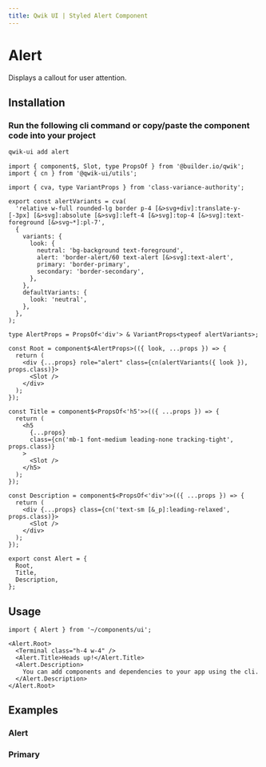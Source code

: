 ```yaml
---
title: Qwik UI | Styled Alert Component
---
```




<StatusBanner status={statusByComponent.styled.Alert} />

# Alert

Displays a callout for user attention.

<ShowcaseHero />

## Installation

### Run the following cli command or copy/paste the component code into your project

```sh
qwik-ui add alert
```

```tsx
import { component$, Slot, type PropsOf } from '@builder.io/qwik';
import { cn } from '@qwik-ui/utils';

import { cva, type VariantProps } from 'class-variance-authority';

export const alertVariants = cva(
  'relative w-full rounded-lg border p-4 [&>svg+div]:translate-y-[-3px] [&>svg]:absolute [&>svg]:left-4 [&>svg]:top-4 [&>svg]:text-foreground [&>svg~*]:pl-7',
  {
    variants: {
      look: {
        neutral: 'bg-background text-foreground',
        alert: 'border-alert/60 text-alert [&>svg]:text-alert',
        primary: 'border-primary',
        secondary: 'border-secondary',
      },
    },
    defaultVariants: {
      look: 'neutral',
    },
  },
);

type AlertProps = PropsOf<'div'> & VariantProps<typeof alertVariants>;

const Root = component$<AlertProps>(({ look, ...props }) => {
  return (
    <div {...props} role="alert" class={cn(alertVariants({ look }), props.class)}>
      <Slot />
    </div>
  );
});

const Title = component$<PropsOf<'h5'>>(({ ...props }) => {
  return (
    <h5
      {...props}
      class={cn('mb-1 font-medium leading-none tracking-tight', props.class)}
    >
      <Slot />
    </h5>
  );
});

const Description = component$<PropsOf<'div'>>(({ ...props }) => {
  return (
    <div {...props} class={cn('text-sm [&_p]:leading-relaxed', props.class)}>
      <Slot />
    </div>
  );
});

export const Alert = {
  Root,
  Title,
  Description,
};
```

## Usage

```tsx
import { Alert } from '~/components/ui';
```

```tsx
<Alert.Root>
  <Terminal class="h-4 w-4" />
  <Alert.Title>Heads up!</Alert.Title>
  <Alert.Description>
    You can add components and dependencies to your app using the cli.
  </Alert.Description>
</Alert.Root>
```

## Examples

### Alert

<ShowcaseAlert />

### Primary

<ShowcasePrimary />
